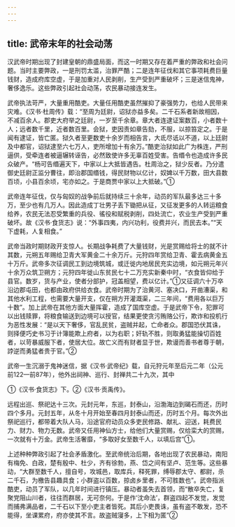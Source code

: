```yaml
---
---
---
```

title: 武帝末年的社会动荡
---



汉武帝时期出现了封建皇朝的鼎盛局面，而这一时期又存在着严重的弊政和社会问题。当时主要弊政，一是刑罚太滥，治罪严酷；二是连年征伐和其它事项耗费巨量钱财，造成府库空虚，于是加重对人民剥削，生产受到严重破坏；三是迷信鬼神，奢侈逸乐。这些弊政引起社会动荡，农民暴动接连发生。

武帝执法苛严，大量重用酷吏。大量任用酷吏虽然摧抑了豪强势力，也给人民带来灾难。《汉书·杜周传》载：“至周为廷尉，诏狱亦益多矣。二千石系者新故相因，不减百余人。郡吏大府举之廷尉，一岁至千余章。章大者连逮证案数百，小者数十人；远者数千里，近者数百里。会狱，吏因责如章告劾，不服，以掠笞定之。于是闻有逮证，皆亡匿。狱久者至更数吏十余岁而相告言，大氐尽诋以不道，以上廷尉及中都官，诏狱逮至六七万人，吏所增加十有余万。”酷吏治狱如此广为株连，严刑逼供，受牵连者被逼辗转诬告，必然致使许多无辜百姓受害。告缗令也造成许多民众破产。“杨可告缗遍天下，中家以上大抵皆遇告。杜周治之，狱少反者。乃分遣御史廷尉正监分曹往，即治郡国缗钱，得民财物以亿计，奴婢以千万数，田大县数百顷，小县百余顷，宅亦如之。于是商贾中家以上大抵破。”①

武帝连年征伐，仅与匈奴的战争前后就持续三十余年，动员的军队最多达三十多万，至少也有几万人。因此造成丁壮男子丢下锄把从征，又征发更多的人转运粮食给养，农民无法忍受繁重的兵役、徭役和赋税剥削，四处流亡，农业生产受到严重破坏。故《汉书·食货志》说：“外事四夷，内兴功利，役费并兴，而民去本。”“天下虚耗，人复相食。”

武帝当政时期财政开支惊人。长期战争耗费了大量钱财，光是赏赐给将士的就不计其数，元朔五年赐给卫青大军黄金二十余万斤。元狩四年赏给卫青、霍去病黄金五十万斤。武帝多次征调民工到边境筑城，或迁徙内地居民充实边境，如元朔元年兴十余万众筑卫朔方；元狩四年徙山东贫民七十二万充实新秦中时，“衣食皆仰给于县官。数岁，货与产业，使者分部护，冠盖相望，费以亿计。”①又征调六十万卒沿边郡屯田，也都由政府供给衣食。武帝时期为了治黄河、塞决口，开凿漕渠，和其他水利工程，也需要大量开支，仅在朔方开灌溉渠，二三年间，“费用各以巨万十数”。加上武帝在其他方面大量挥霍，造成了国库空虚。于是武帝下令，犯罪可以出钱赎罪，将粮食输送到边境可以授官，结果更使贪污贿赂公行，欺诈和投机行为恶性发展：“是以天下奢侈，官乱民贫，盗贼并起，亡命者众。郡国恐伏其诛，则择便巧史书习于计簿能欺上府者，以为右职；奸轨不胜，则取勇猛能操切百姓者，以苛暴威服下者，使居大位。故亡义而有财者显于世，欺谩而善书者尊于朝，誖逆而勇猛者贵于官。”②

武帝一生沉溺于鬼神迷信，据《汉书·武帝纪》载，自元狩元年至后元二年（公元前122—前87年），他外出祠神、巡行、封禅共二十九次，其中

①《汉书·食货志》下。②《汉书·贡禹传》。

远程出巡、祭祀达十三次。元封元年，东巡，封泰山，沿渤海边到碣石而还，历时四个多月。元封五年，从冬十月开始至春四月封泰山而还，历时五个月。每次外出祭祀巡行，都带着大队人马，沿途官府动员众多吏民修路、献礼、迎送，耗费民力、财力、物力无数。武帝又任用神仙方士，给他们大量赏赐，仅给栾大的赏赐，一次就有十万金。武帝生活奢靡，“多取好女至数千人，以填后宫”①。

上述种种弊政引起了社会矛盾激化。至武帝统治后期，各地出现了农民暴动，南阳有梅免、白政，楚有殷中、杜少，齐有徐勃，燕、岱之间有坚卢、范生等。这些暴动，“大群至数千人，擅自号，攻城邑，取库兵，释死罪，缚辱郡太守、都尉，杀二千石，为檄告县趣具食；小群盗以百数，掠卤乡里者，不可胜数也”。武帝指派酷吏，动员了军队，以几年时间进行镇压。暴动者虽失去首领，而“散卒失亡，复聚党阻山川者，往往而群居，无可奈何。于是作‘沈命法’，群盗四起不发觉，发觉而捕弗满品者，二千石以下至小吏主者皆死。其后小吏畏诛，虽有盗不敢发，恐不能得，坐课累府，府亦使其不言。故盗贼寖多，上下相为匿”②